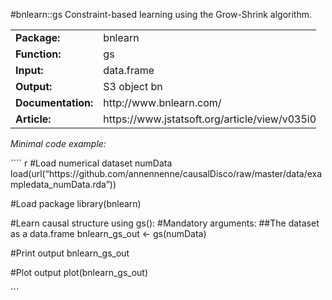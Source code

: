 #bnlearn::gs
Constraint-based learning using the Grow-Shrink algorithm.

-------------------- ------------------------------------------------
**Package:**         bnlearn                                         

**Function:**        gs                                              

**Input:**           data.frame                                      

**Output:**          S3 object bn                                    

**Documentation:**   http://www.bnlearn.com/                         

**Article:**         https://www.jstatsoft.org/article/view/v035i03  
-------------------- ------------------------------------------------




*Minimal code example:*

```` {r, eval = FALSE}
#Load numerical dataset numData
load(url("https://github.com/annennenne/causalDisco/raw/master/data/exampledata_numData.rda"))

#Load package
library(bnlearn)

#Learn causal structure using gs():
#Mandatory arguments: 
##The dataset as a data.frame
bnlearn_gs_out <- gs(numData)

#Print output
bnlearn_gs_out

#Plot output
plot(bnlearn_gs_out)

```
